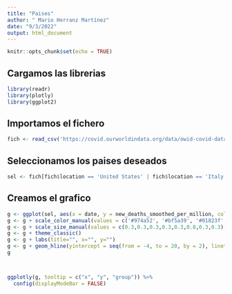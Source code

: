 ```yaml
---
title: "Paises"
author: " Mario Herranz Martínez"
date: "9/3/2022"
output: html_document
---
```


```r
knitr::opts_chunk$set(echo = TRUE)
```

## Cargamos las librerias
```r
library(readr)
library(plotly)
library(ggplot2)
```

## Importamos el fichero
```r
fich <- read_csv('https://covid.ourworldindata.org/data/owid-covid-data.csv')
```

## Seleccionamos los paises deseados

```r
sel <- fich[fich$location == 'United States' | fich$location == 'Italy' | fich$location == 'France' | fich$location == 'Germany' | fich$location == 'Canada' | fich$location == 'Japan' | fich$location == 'United Kingdom' | fich$location == 'Spain', ]
```

## Creamos el grafico

```r
g <- ggplot(sel, aes(x = date, y = new_deaths_smoothed_per_million, colour = location, size = location)) + geom_line()
g <- g + scale_color_manual(values = c('#974a52', '#bf5a39', '#01823f', '#00847e', '#515e75', 'black', '#d0146a', '#6e3e91'))
g <- g + scale_size_manual(values = c(0.3,0.3,0.3,0.3,0.3,0.8,0.3,0.3))
g <- g + theme_classic()
g <- g + labs(title="", x="", y="")
g <- g + geom_hline(yintercept = seq(from = -4, to = 20, by = 2), linetype = 3, colour = 'grey')
g



ggplotly(g, tooltip = c("x", "y", "group")) %>%
  config(displayModeBar = FALSE)

```

